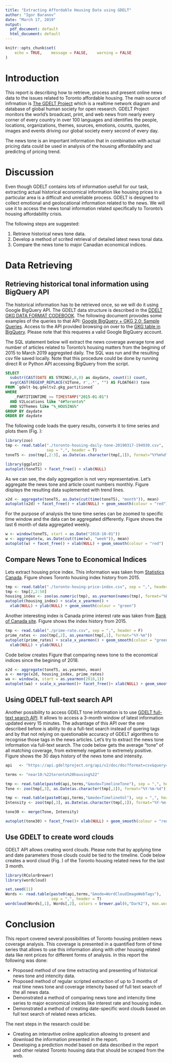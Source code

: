 ```yaml
---
title: "Extracting Affordable Housing Data using GDELT"
author: "Igor Baranov"
date: "March 17, 2019"
output:
  pdf_document: default
  html_document: default
---
```


```r
knitr::opts_chunk$set(
	echo = TRUE, 	message = FALSE,	warning = FALSE
)
```

# Introduction
This report is describing how to retrieve, process and present online news data to the issues related to Toronto affordable housing. The main source of infrmation is [The GDELT Project](https://www.gdeltproject.org/) which is a realtime network diagram and database of global human society for open research. GDELT Project monitors the world's broadcast, print, and web news from nearly every corner of every country in over 100 languages and identifies the people, locations, organizations, themes, sources, emotions, counts, quotes, images and events driving our global society every second of every day.

The news tone is an important information that in combination with actual pricing data could be used in analysis of the housing affordability and predictng of pricing trend.

# Discussion
Even though GDELT contains lots of information usefull for our task, extracting actual historical economical information like housing prices in a particular area is a difficult and unreliable process. GDELT is designed to collect emotional and geolocational information related to the news. We will use it to access the news tonal information related specifically to Toronto's housing affordability crisis.

The following steps are suggested:

 1. Retrieve historical news tone data.
 2. Develop a method of scrited retrieval of detailed latest news tonal data.
 3. Compare the news tone to major Canadian economical indices.


# Data Retrieving

## Retrieving historical tonal information using BigQuery API

The historical information has to be retrieved once, so we will do it using Google BigQuery API. The GDELT data structure is described in the [DDELT GKG DATA FORMAT CODEBOOK](http://data.gdeltproject.org/documentation/GDELT-Global_Knowledge_Graph_Codebook-V2.1.pdf). The following document provodes some examples of the queries to that API: [Google BigQuery + GKG 2.0: Sample Queries](https://blog.gdeltproject.org/google-bigquery-gkg-2-0-sample-queries/). Access to the API provided browsing on over to the [GKG table in BigQuery](https://bigquery.cloud.google.com/table/gdelt-bq:gdeltv2.gkg). Please note that this requeres a valid Google BigQuery account.

The SQL statement below will extract the news coverage average tone and number of articles related to Toronto's housing matters from the begining of 2015 to March 2019 aggregsted daily. The SQL was run and the resulting csv file saved locally. Note that this procedure could be done by running direct R or Python API accessing BigQuery from the script.

\newpage

```sql
SELECT 
  substr(CAST(DATE AS STRING),0,8) as daydate, count(1) count,
  avg(CAST(REGEXP_REPLACE(V2Tone, r',.*', "") AS FLOAT64)) tone
FROM `gdelt-bq.gdeltv2.gkg_partitioned` 
WHERE 
    _PARTITIONTIME >= TIMESTAMP("2015-01-01") 
  AND V2Locations like "4#Toronto%"
  AND V2Themes like "%_HOUSING%"
GROUP BY daydate
ORDER BY daydate
```
The following code loads the query results, converts it to time series and plots them (Fig. \ref{fig:fig1}):

```r
library(zoo)
tmp <- read.table("./toronto-housing-daily-tone-20190317-194930.csv", 
                  sep = ",", header = T)
toneTS <- zoo(tmp[,2:3], as.Date(as.character(tmp[,1]), format="%Y%m%d"))
```
```r
library(ggplot2)
autoplot(toneTS) + facet_free() + xlab(NULL)
```

\newpage

As we can see, the daily aggregation is not very representative. Let's aggregate the news tone and article count numbers monthly. Figure \ref{fig:fg2}  displays the resulting data suplemented with trend lines.

```r
x2d <- aggregate(toneTS, as.Date(cut(time(toneTS), "month")), mean)
autoplot(x2d) + facet_free() + xlab(NULL) + geom_smooth(colour = "red")
```

\newpage

For the purpose of analysis the tone time series can be zoomed to specific time window and the data can be aggregated differently. Figure \ref{fig:fig3} shows the last 6 month of data aggregated weekly.

```r
w <- window(toneTS, start = as.Date("2018-10-01"))
w <- aggregate(w, as.Date(cut(time(w), "week")), mean)
autoplot(w) + facet_free() + xlab(NULL) + geom_smooth(colour = "red")
```

## Compare News Tone to Economical Indices

Lets extract housing price index. This information was taken from [Statistics Canada](https://www150.statcan.gc.ca/t1/tbl1/en/tv.action?pid=1810020501). Figure \ref{fig:fig4} shows Toronto housing index history from 2015.

```r
tmp <- read.table("./toronto-houing-price-index.csv", sep = ",", header = T)
tmp <- tmp[2,2:50]
housing_index <- zoo(as.numeric(tmp), as.yearmon(names(tmp), format="%B.%Y"))
autoplot(housing_index) + scale_x_yearmon() + 
  xlab(NULL) + ylab(NULL) + geom_smooth(colour = "green")
```

Another interesting index is Canada prime interest rate was taken from [Bank of Canada site](https://www.bankofcanada.ca/stats/results//csv?rangeType=dates&ByDate_frequency=daily&lP=lookup_canadian_interest.php&sR=2009-03-18&se=V122495&dF=2015-01-01&dT=2019-03-18). Figure \ref{fig:fig5} shows the index history from 2015.

```r
tmp <- read.table("./prime-rate.csv", sep = ",", header = F)
prime_rates <- zoo(tmp[,2], as.yearmon(tmp[,1], format="%Y-%m"))
autoplot(prime_rates) + scale_x_yearmon() + geom_smooth(colour = "green") +
  xlab(NULL) + ylab(NULL)
```

Code below creates Figure \ref{fig:fig6} that comparing news tone to the economical indices since the begining of 2018.

```r
x2d <- aggregate(toneTS, as.yearmon, mean)
a <- merge(x2d, housing_index, prime_rates)
wa <- window(a, start = as.yearmon(2018,1))
autoplot(wa) + scale_x_yearmon()+ facet_free()+ xlab(NULL) + geom_smooth(colour = "red")
```

\newpage

## Using GDELT full-text search API

Another possibility to access GDELT tone information is to use [GDELT full-text search API](https://blog.gdeltproject.org/gdelt-doc-2-0-api-debuts/). It allows to access a 3-month window of latest information updated every 15 minutes. The advantage of this API over the one described before is ability to do a full-text search instead of quering tags and by that not relying on questionable accuracy of GDELT algorithms to recognise those tags in the news articles. Let's try to extract the news tone information via full-text search. The code below gets the average "tone" of all matching coverage, from extremely negative to extremely positive. Figure \ref{fig:fig7} shows the 30 days history of the news tome and intensity.

```r
api   <- "https://api.gdeltproject.org/api/v2/doc/doc?format=csv&query="

terms <- "near10:%22toronto%20housing%22"

tmp <- read.table(paste0(api,terms,"&mode=TimelineTone"), sep = ",", header = T)
Tone <- zoo(tmp[,3], as.Date(as.character(tmp[,1]), format="%Y-%m-%d"))

tmp <- read.table(paste0(api,terms,"&mode=TimelineVol"), sep = ",", header = T)
Intensity <- zoo(tmp[,3], as.Date(as.character(tmp[,1]), format="%Y-%m-%d"))

tone30 <- merge(Tone, Intensity)

autoplot(tone30) + facet_free()+ xlab(NULL) + geom_smooth(colour = "red")
```

\newpage

## Use GDELT to create word clouds

GDELT API allows creating word clouds. Please note that by applying time and date parameters those clouds could be tied to the timeline. Code below creates a word cloud (Fig. \ref{fig:fig8}) of the Toronto housing related news for the last 3 month.

```r
library(RColorBrewer)
library(wordcloud)

set.seed(11)
Words <- read.table(paste0(api,terms,"&mode=WordCloudImageWebTags"),
                    sep = ",", header = T)
wordcloud(Words[,1], Words[,2], colors = brewer.pal(6,"Dark2"), max.words = 50)
```

\newpage

# Conclusion

This report covered several possibilities of Toronto housing problem news coverage analysis. This coverage is presented in a quantified form of time series that allows to use this information along with other housing related data like rent prices for different forms of analysis. In this report the following was done:

 - Proposed method of one time extracting and presenting of historical news tone and intencity data.
 - Proposed method of regular scripted extraction of up to 3 months of real time news tone and coverage intencity based of full text search of the all news data.
  - Demonstrated a method of comparing news tone and intencity time series to major economical indices like interest rate and housing index.
  - Demonstrated a method of creating date-specific word clouds based on full text search of related news articles.
  
The next steps in the research could be:

 - Creating an interavtive online application allowing to present and download the information presented in the report.
 - Developing a prediction model based on data described in the report and other related Toronto housing data that should be scraped from the web.

